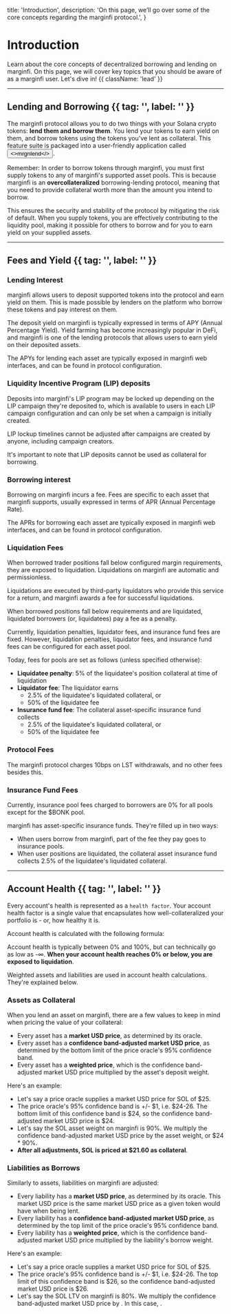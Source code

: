 

  title: 'Introduction',
  description:
    'On this page, we’ll go over some of the core concepts regarding the marginfi protocol.',
}

# Introduction

Learn about the core concepts of decentralized borrowing and lending on marginfi. On this page, we will cover key topics that you should be aware of as a marginfi user. Let's dive in! {{ className: 'lead' }}

---

## Lending and Borrowing {{ tag: '', label: '' }}

The marginfi protocol allows you to do two things with your Solana crypto tokens: **lend them and borrow them**. You lend your tokens to earn yield on them, and borrow tokens using the tokens you've lent as collateral. This feature suite is packaged into a user-friendly application called <Button href="https://app.marginfi.com/" variant="text"><>mrgnlend</></Button>. 

Remember: In order to borrow tokens through marginfi, you must first supply tokens to any of marginfi's supported asset pools. This is because marginfi is an **overcollateralized** borrowing-lending protocol, meaning that you need to provide collateral worth more than the amount you intend to borrow. 

This ensures the security and stability of the protocol by mitigating the risk of default. When you supply tokens, you are effectively contributing to the liquidity pool, making it possible for others to borrow and for you to earn yield on your supplied assets.

---

## Fees and Yield {{ tag: '', label: '' }}

### Lending Interest

marginfi allows users to deposit supported tokens into the protocol and earn yield on them. This is made possible by lenders on the platform who borrow these tokens and pay interest on them. 

The deposit yield on marginfi is typically expressed in terms of APY (Annual Percentage Yield). Yield farming has become increasingly popular in DeFi, and marginfi is one of the lending protocols that allows users to earn yield on their deposited assets.

The APYs for lending each asset are typically exposed in marginfi web interfaces, and can be found in protocol configuration.

### Liquidity Incentive Program (LIP) deposits

Deposits into marginfi's LIP program may be locked up depending on the LIP campaign they're deposited to, which is available to users in each LIP campaign configuration and can only be set when a campaign is initially created.

LIP lockup timelines cannot be adjusted after campaigns are created by anyone, including campaign creators.

It's important to note that LIP deposits cannot be used as collateral for borrowing.

### Borrowing interest

Borrowing on marginfi incurs a fee. Fees are specific to each asset that marginfi supports, usually expressed in terms of APR (Annual Percentage Rate).

The APRs for borrowing each asset are typically exposed in marginfi web interfaces, and can be found in protocol configuration.

### Liquidation Fees

When borrowed trader positions fall below configured margin requirements, they are exposed to liquidation. Liquidations on marginfi are automatic and permissionless.

Liquidations are executed by third-party liquidators who provide this service for a return, and marginfi awards a fee for successful liquidations.

When borrowed positions fall below requirements and are liquidated, liquidated borrowers (or, liquidatees) pay a fee as a penalty.

Currently, liquidation penalties, liquidator fees, and insurance fund fees are fixed. However, liquidation penalties, liquidator fees, and insurance fund fees can be configured for each asset pool.

Today, fees for pools are set as follows (unless specified otherwise):
- **Liquidatee penalty**: 5% of the liquidatee's position collateral at time of liquidation
- **Liquidator fee**: The liquidator earns
  - 2.5% of the liquidatee's liquidated collateral, or
  - 50% of the liquidatee fee
- **Insurance fund fee**: The collateral asset-specific insurance fund collects
  - 2.5% of the liquidatee's liquidated collateral, or
  - 50% of the liquidatee fee

### Protocol Fees

The marginfi protocol charges 10bps on LST withdrawals, and no other fees besides this.

### Insurance Fund Fees

<Note>
Currently, insurance pool fees charged to borrowers are 0% for all pools except for the $BONK pool.
</Note>

marginfi has asset-specific insurance funds. They're filled up in two ways:
- When users borrow from marginfi, part of the fee they pay goes to insurance pools.
- When user positions are liquidated, the collateral asset insurance fund collects 2.5% of the liquidatee's liquidated collateral.

---

## Account Health {{ tag: '', label: '' }}

Every account's health is represented as a `health factor`. Your account health factor is a single value that encapsulates how well-collateralized your portfolio is - or, how healthy it is.

Account health is calculated with the following formula:

<ImageComponent 
    src={AssetsAndLiabilities}
    width={700}
    height={700}
    alt="Assets And Liabilities"
/>

Account health is typically between 0% and 100%, but can technically go as low as -∞. **When your account health reaches 0% or below, you are exposed to liquidation**.

<Note>
Weighted assets and liabilities are used in account health calculations. They're explained below.
</Note>

### Assets as Collateral

When you lend an asset on marginfi, there are a few values to keep in mind when pricing the value of your collateral:
- Every asset has a **market USD price**, as determined by its oracle.
- Every asset has a **confidence band-adjusted market USD price**, as determined by the bottom limit of the price oracle's 95% confidence band.
- Every asset has a **weighted price**, which is the confidence band-adjusted market USD price multiplied by the asset's deposit weight.

Here's an example:
- Let's say a price oracle supplies a market USD price for SOL of $25.
- The price oracle's 95% confidence band is +/- $1, i.e. $24-26. The bottom limit of this confidence band is $24, so the confidence band-adjusted market USD price is $24.
- Let's say the SOL asset weight on marginfi is 90%. We multiply the confidence band-adjusted market USD price by the asset weight, or $24 * 90%.
- **After all adjustments, SOL is priced  at $21.60 as collateral**.

### Liabilities as Borrows

Similarly to assets, liabilities on marginfi are adjusted:
- Every liability has a **market USD price**, as determined by its oracle. This market USD price is the same market USD price as a given token would have when being lent.
- Every liability has a **confidence band-adjusted market USD price**, as determined by the top limit of the price oracle's 95% confidence band.
- Every liability has a **weighted price**, which is the confidence band-adjusted market USD price multiplied by the liability's borrow weight.

Here's an example:
- Let's say a price oracle supplies a market USD price for SOL of $25.
- The price oracle's 95% confidence band is +/- $1, i.e. $24-26. The top limit of this confidence band is $26, so the confidence band-adjusted market USD price is $26.
- Let's say the SOL LTV on marginfi is 80%. We multiply the confidence band-adjusted market USD price by <Math>1/LTV</Math>. In this case, <Math>1/0.80 = 1.25</Math>.
